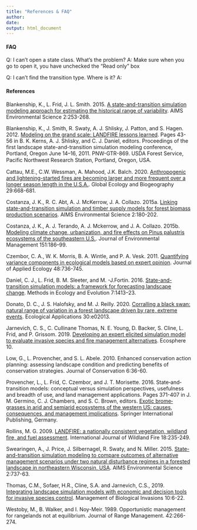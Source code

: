 ```yaml
---
title: "References & FAQ"
author: 
date: 
output: html_document
---
```


#### FAQ

Q: I can't open a state class. What's the problem?
A: Make sure when you go to open it, you have unchecked the "Read only" box


Q: I can't find the transition type. Where is it? 
A: 


#### References

Blankenship, K., L. Frid, J. L. Smith. 2015. [A state-and-transition simulation modeling approach for estimating the historical range of variability](https://www.aimspress.com/article/10.3934/environsci.2015.2.253). AIMS Environmental Science 2:253-268. 

Blankenship, K., J. Smith, R. Swaty, A. J. Shlisky, J. Patton, and S. Hagen. 2012. [Modeling on the grand scale: LANDFIRE lessons learned](https://www.fs.fed.us/pnw/pubs/pnw_gtr869/pnw_gtr869_004.pdf). Pages 43-56 in B. K. Kerns, A. J. Shlisky, and C. J. Daniel, editors. Proceedings of the first landscape state-and-transition simulation modeling conference, Portland, Oregon June 14–16, 2011. PNW-GTR-869. USDA Forest Service, Paciﬁc Northwest Research Station, Portland, Oregon, USA.

Cattau, M.E., C.W. Wessman, A. Mahood, J.K. Balch. 2020. [Anthropogenic and lightening-started fires are becoming larger and more frequent over a longer season length in the U.S.A.](https://doi.org/10.1111/geb.13058). Global Ecology and Biogeography 29:668-681.

Costanza, J. K., R. C. Abt, A. J. McKerrow, J. A. Collazo. 2015a. [Linking state-and-transition simulation and timber supply models for forest biomass production scenarios](https://www.aimspress.com/article/10.3934/environsci.2015.2.180). AIMS Environmental Science 2:180-202.

Costanza, J. K., A. J. Terando, A. J. Mckerrow, and J. A. Collazo. 2015b. [Modeling climate change, urbanization, and fire effects on Pinus palustris ecosystems of the southeastern U.S.](https://www.sciencedirect.com/science/article/pii/S0301479714006112). Journal of Environmental Management 151:186–99. 

Czembor, C. A., W. K. Morris, B. A. Wintle, and P. A. Vesk. 2011. [Quantifying variance components in ecological models based on expert opinion](https://besjournals.onlinelibrary.wiley.com/doi/full/10.1111/j.1365-2664.2011.01971.x). Journal of Applied Ecology 48:736-745. 

Daniel, C. J., L. Frid, B. M. Sleeter, and M. -J.Fortin. 2016. [State-and-transition simulation models: a framework for forecasting landscape change](https://besjournals.onlinelibrary.wiley.com/doi/full/10.1111/2041-210X.12597). Methods in Ecology and Evolution 7:1413–23.

Donato, D. C., J. S. Halofsky, and M. J. Reilly. 2020. [Corralling a black swan: natural range of variation in a forest landscape driven by rare, extreme events](https://esajournals.onlinelibrary.wiley.com/doi/full/10.1002/eap.2013). Ecological Applications 30:e02013.

Jarnevich, C. S., C. Cullinane Thomas, N. E. Young, D. Backer, S. Cline, L. Frid, and P. Grissom. 2019. [Developing an expert elicited simulation model to evaluate invasive species and fire management alternatives](https://esajournals.onlinelibrary.wiley.com/doi/full/10.1002/ecs2.2730). Ecosphere 10.

Low, G., L. Provencher, and S. L. Abele. 2010. Enhanced conservation action planning: assessing landscape condition and predicting benefits of conservation strategies. Journal of Conservation 6:36-60.

Provencher, L., L. Frid, C. Czembor, and J. T. Morisette. 2016. State‐and‐transition models: conceptual versus simulation perspectives, usefulness and breadth of use, and land management applications. Pages 371-407 in J. M. Germino, C. J. Chambers, and S. C. Brown, editors. [Exotic brome‐grasses in arid and semiarid ecosystems of the western US: causes, consequences, and management implications](https://www.springer.com/gp/book/9783319249285). Springer International Publishing, Germany.


Rollins, M. G. 2009. [LANDFIRE: a nationally consistent vegetation, wildland fire, and fuel assessment](https://www.publish.csiro.au/wf/WF08088). International Journal of Wildland Fire 18:235-249.

Swearingen, A., J. Price, J. Silbernagel, R. Swaty, and N. Miller. 2015. [State-and-transition simulation modeling to compare outcomes of alternative management scenarios under two natural disturbance regimes in a forested landscape in northeastern Wisconsin, USA](https://www.aimspress.com/fileOther/PDF/environmental/201503737.pdf). AIMS Environmental Science 2:737-63.

Thomas, C.M., Sofaer, H.R., Cline, S.A. and Jarnevich, C.S., 2019. [Integrating landscape simulation models with economic and decision tools for invasive species control](https://www.reabic.net/journals/mbi/2019/1/MBI_2019_CullinaneThomas_etal.pdf). Management of Biological Invasions 10:6-22.

Westoby, M., B. Walker, and I. Noy-Meir. 1989. Opportunistic management for rangelands not at equilibrium. Journal of Range Management. 42:266-274.
